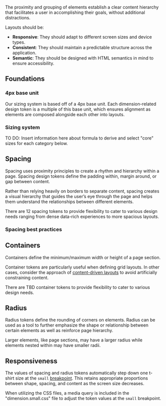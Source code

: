 
The proximity and grouping of elements establish a clear content hierarchy that facilitates a user in accomplishing their goals, without additional distractions.

Layouts should be:

- **Responsive**: They should adapt to different screen sizes and device types.
- **Consistent**: They should maintain a predictable structure across the application.
- **Semantic**: They should be designed with HTML semantics in mind to ensure accessibility.

## Foundations

### 4px base unit

Our sizing system is based off of a 4px base unit. Each dimension-related design token is a multiple of this base unit, which ensures alignment as elements are composed alongside each other into layouts.

### Sizing system

TO DO: Insert information here about formula to derive and select "core" sizes for each category below.

## Spacing

Spacing uses proximity principles to create a rhythm and hierarchy within a page. Spacing design tokens define the padding within, margin around, or gap between content.

Rather than relying heavily on borders to separate content, spacing creates a visual hierarchy that guides the user’s eye through the page and helps them understand the relationships between different elements.

There are 12 spacing tokens to provide flexibility to cater to various design needs ranging from dense data-rich experiences to more spacious layouts.

<ContentPane>
  <DesignTokensTable active="semantic.spacing" toolbar />
</ContentPane>

### Spacing best practices

<BestPracticeGroup>
  <Example
    height="none"
    bestPractice={{
      type: 'do',
      message:
        'Use spacing design tokens to style compositional or layout components like cards, layers, and grid spacing.',
    }}
    width="100%"
  >
    <SpacingBestPractices />
  </Example>
  <Example
    height="none"
    bestPractice={{
      type: 'dont',
      message: `Use spacing design tokens to style element-level components. Instead use component-specific tokens or element tokens which will ensure correct sizing of elements across screen sizes.`,
    }}
  >
    <SpacingBestPractices bestPractice={false} />
  </Example>
</BestPracticeGroup>

## Containers

Containers define the minimum/maximum width or height of a page section.

Container tokens are particularly useful when defining grid layouts. In other cases, consider the approach of [content-driven layouts](/templates/content-layouts#content-driven-layouts) to avoid artificially constraining content.

There are TBD container tokens to provide flexibility to cater to various design needs.

<ContentPane>
  <DesignTokensTable active="semantic.size" />
</ContentPane>

## Radius

Radius tokens define the rounding of corners on elements. Radius can be used as a tool to further emphasize the shape or relationship between certain elements as well as reinforce page hierarchy.

Larger elements, like page sections, may have a larger radius while elements nested within may have smaller radii.

<ContentPane>
  <DesignTokensTable active="semantic.radius" toolbar />
</ContentPane>

## Responsiveness

The values of spacing and radius tokens automatically step down one t-shirt size at the `small` [breakpoint](/design-tokens/global#breakpoint). This retains appropriate proportions between shape, spacing, and content as the screen size decreases.

When utilizing the CSS files, a media query is included in the "dimension.small.css" file to adjust the token values at the `small` breakpoint.
